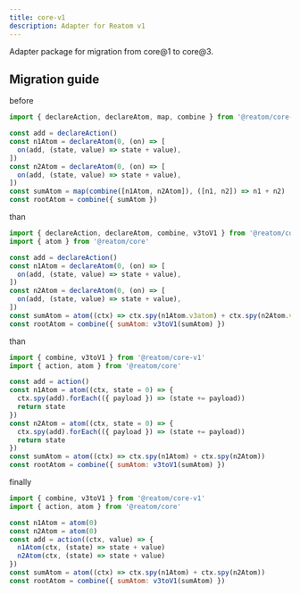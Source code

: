 ```yaml
---
title: core-v1
description: Adapter for Reatom v1
---
```


Adapter package for migration from core@1 to core@3.

## Migration guide

before

```js
import { declareAction, declareAtom, map, combine } from '@reatom/core-v1'

const add = declareAction()
const n1Atom = declareAtom(0, (on) => [
  on(add, (state, value) => state + value),
])
const n2Atom = declareAtom(0, (on) => [
  on(add, (state, value) => state + value),
])
const sumAtom = map(combine([n1Atom, n2Atom]), ([n1, n2]) => n1 + n2)
const rootAtom = combine({ sumAtom })
```

than

```js
import { declareAction, declareAtom, combine, v3toV1 } from '@reatom/core-v1'
import { atom } from '@reatom/core'

const add = declareAction()
const n1Atom = declareAtom(0, (on) => [
  on(add, (state, value) => state + value),
])
const n2Atom = declareAtom(0, (on) => [
  on(add, (state, value) => state + value),
])
const sumAtom = atom((ctx) => ctx.spy(n1Atom.v3atom) + ctx.spy(n2Atom.v3atom))
const rootAtom = combine({ sumAtom: v3toV1(sumAtom) })
```

than

```js
import { combine, v3toV1 } from '@reatom/core-v1'
import { action, atom } from '@reatom/core'

const add = action()
const n1Atom = atom((ctx, state = 0) => {
  ctx.spy(add).forEach(({ payload }) => (state += payload))
  return state
})
const n2Atom = atom((ctx, state = 0) => {
  ctx.spy(add).forEach(({ payload }) => (state += payload))
  return state
})
const sumAtom = atom((ctx) => ctx.spy(n1Atom) + ctx.spy(n2Atom))
const rootAtom = combine({ sumAtom: v3toV1(sumAtom) })
```

finally

```js
import { combine, v3toV1 } from '@reatom/core-v1'
import { action, atom } from '@reatom/core'

const n1Atom = atom(0)
const n2Atom = atom(0)
const add = action((ctx, value) => {
  n1Atom(ctx, (state) => state + value)
  n2Atom(ctx, (state) => state + value)
})
const sumAtom = atom((ctx) => ctx.spy(n1Atom) + ctx.spy(n2Atom))
const rootAtom = combine({ sumAtom: v3toV1(sumAtom) })
```